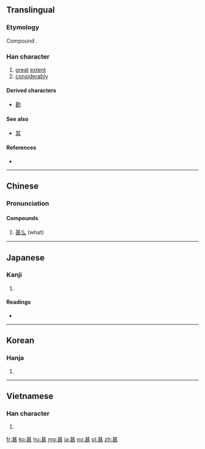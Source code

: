 {{also|什}}
==Translingual==
===Etymology===
Compound {{Han compound|甘|匹}}.

===Han character===
{{Han char|rn=99|rad=甘|as=04|sn=9|four=4471<sub>1</sub>|canj=廿一一女 (TMMV)|ids=⿱[[甘]][[匹]]}}

# [[great]] [[extent]]
# [[considerably]]

====Derived characters====
* [[勘]]

====See also====
* [[其]] <!-- visually similar -->

====References====
* {{Han ref|kx=0754.060|dkj=21648|dj=1161.030|hdz=10025.050|uh=751A|ud=29978|bh=ACC6|bd=44230}}

----

==Chinese==
{{zh-forms}}

===Pronunciation===
{{zh-pron
|m=shén
|c=sam6
|mc=y
|oc=y
|ma=
|cat=n,a,adv
}}

====Compounds====
# [[甚么]] (what)

----

==Japanese==

===Kanji===
{{ja-kanji|grade=c|rs=甘04}}

# {{defn|lang=ja|sort=甘04}}

====Readings====
* {{ja-readings|on=[[しん]] (shin), [[じん]] (jin)|kun=[[はなはだ]] (hanahada), [[なに]] (nani)|nanori=}}

----

==Korean==

===Hanja===
{{ko-hanja|hangeul=심|eumhun=|rv=sim|mr=sim|y=sim}}

# {{defn|lang=ko|sort=甘04}}

----

==Vietnamese==

===Han character===
{{vi-hantu|[[thậm]], [[rậm]]|rs=甘04}}

# {{defn|lang=vi|sort=甘04}}

[[fr:甚]]
[[ko:甚]]
[[hu:甚]]
[[mg:甚]]
[[ja:甚]]
[[no:甚]]
[[pl:甚]]
[[zh:甚]]